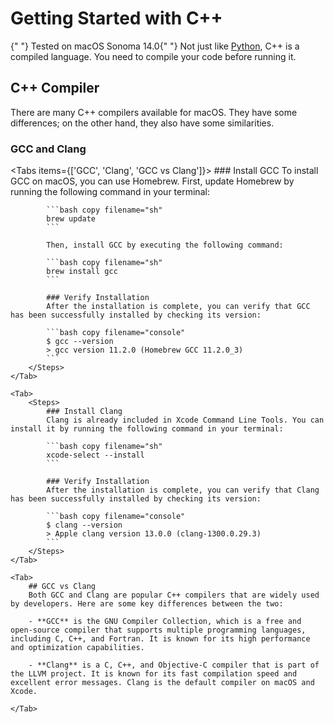 
# Getting Started with C++

<Callout emoji="👾" type="info">
    {" "}
    Tested on macOS Sonoma 14.0{" "}
</Callout>

<Callout type="info" emoji="ℹ️">
    Not just like <a href="/docs/cs111">Python</a>, C++ is a compiled language. You need to compile your code before running it.
</Callout>

## C++ Compiler

There are many C++ compilers available for macOS. They have some differences; on the other hand, they also have some similarities.

### GCC and Clang

<Tabs items={['GCC', 'Clang', 'GCC vs Clang']}>
    <Tab>
        <Steps>
            ### Install GCC
            To install GCC on macOS, you can use Homebrew. First, update Homebrew by running the following command in your terminal:

            ```bash copy filename="sh"
            brew update
            ```

            Then, install GCC by executing the following command:

            ```bash copy filename="sh"
            brew install gcc
            ```

            ### Verify Installation
            After the installation is complete, you can verify that GCC has been successfully installed by checking its version:

            ```bash copy filename="console"
            $ gcc --version
            > gcc version 11.2.0 (Homebrew GCC 11.2.0_3)
            ```
        </Steps>
    </Tab>

    <Tab>
        <Steps>
            ### Install Clang
            Clang is already included in Xcode Command Line Tools. You can install it by running the following command in your terminal:

            ```bash copy filename="sh"
            xcode-select --install
            ```

            ### Verify Installation
            After the installation is complete, you can verify that Clang has been successfully installed by checking its version:

            ```bash copy filename="console"
            $ clang --version
            > Apple clang version 13.0.0 (clang-1300.0.29.3)
            ```
        </Steps>
    </Tab>

    <Tab>
        ## GCC vs Clang
        Both GCC and Clang are popular C++ compilers that are widely used by developers. Here are some key differences between the two:

        - **GCC** is the GNU Compiler Collection, which is a free and open-source compiler that supports multiple programming languages, including C, C++, and Fortran. It is known for its high performance and optimization capabilities.

        - **Clang** is a C, C++, and Objective-C compiler that is part of the LLVM project. It is known for its fast compilation speed and excellent error messages. Clang is the default compiler on macOS and Xcode.

    </Tab>
</Tabs>
